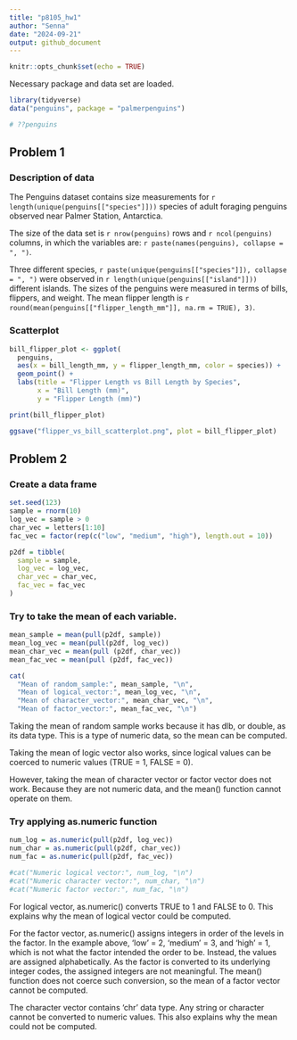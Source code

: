 ```yaml
---
title: "p8105_hw1"
author: "Senna"
date: "2024-09-21"
output: github_document
---
```

```r
knitr::opts_chunk$set(echo = TRUE)
```

Necessary package and data set are loaded. 
```r
library(tidyverse)
data("penguins", package = "palmerpenguins")
```

```r
# ??penguins
```
## Problem 1


### Description of data
The Penguins dataset contains size measurements for `r length(unique(penguins[["species"]]))` species of adult foraging penguins observed near Palmer Station, Antarctica. 

The size of the data set is `r nrow(penguins)` rows and `r ncol(penguins)` columns, in which the variables are: `r paste(names(penguins), collapse = ", ")`.

Three different species, `r paste(unique(penguins[["species"]]), collapse = ", ")` were observed in `r length(unique(penguins[["island"]]))` different islands. The sizes of the penguins were measured in terms of bills, flippers, and weight. The mean flipper length is `r round(mean(penguins[["flipper_length_mm"]], na.rm = TRUE), 3)`.  


### Scatterplot
```r
bill_flipper_plot <- ggplot(
  penguins, 
  aes(x = bill_length_mm, y = flipper_length_mm, color = species)) +
  geom_point() +
  labs(title = "Flipper Length vs Bill Length by Species",
       x = "Bill Length (mm)",
       y = "Flipper Length (mm)") 

print(bill_flipper_plot)

ggsave("flipper_vs_bill_scatterplot.png", plot = bill_flipper_plot)

```



## Problem 2  

### Create a data frame
```r
set.seed(123)
sample = rnorm(10)
log_vec = sample > 0 
char_vec = letters[1:10]
fac_vec = factor(rep(c("low", "medium", "high"), length.out = 10))

p2df = tibble(
  sample = sample,
  log_vec = log_vec,
  char_vec = char_vec,
  fac_vec = fac_vec
)
```

### Try to take the mean of each variable. 
```r
mean_sample = mean(pull(p2df, sample))
mean_log_vec = mean(pull(p2df, log_vec))
mean_char_vec = mean(pull (p2df, char_vec))
mean_fac_vec = mean(pull (p2df, fac_vec))
```
```r
cat(
  "Mean of random_sample:", mean_sample, "\n",
  "Mean of logical_vector:", mean_log_vec, "\n",
  "Mean of character_vector:", mean_char_vec, "\n",
  "Mean of factor_vector:", mean_fac_vec, "\n")

```

Taking the mean of random sample works because it has dlb, or double, as its data type. This is a type of numeric data, so the mean can be computed. 

Taking the mean of logic vector also works, since logical values can be coerced to numeric values (TRUE = 1, FALSE = 0).

However, taking the mean of character vector or factor vector does not work. Because they are not numeric data, and the mean() function cannot operate on them. 



### Try applying as.numeric function
```r
num_log = as.numeric(pull(p2df, log_vec))
num_char = as.numeric(pull(p2df, char_vec))
num_fac = as.numeric(pull(p2df, fac_vec))

```


```r
#cat("Numeric logical vector:", num_log, "\n")
#cat("Numeric character vector:", num_char, "\n")
#cat("Numeric factor vector:", num_fac, "\n")

```

For logical vector, as.numeric() converts TRUE to 1 and FALSE to 0. This explains why the mean of logical vector could be computed.  

For the factor vector, as.numeric() assigns integers in order of the levels in the factor. In the example above, 'low' = 2, 'medium' = 3, and 'high' = 1, which is not what the factor intended the order to be. Instead, the values are assigned alphabetically. As the factor is converted to its underlying integer codes, the assigned integers are not meaningful. The mean() function does not coerce such conversion, so the mean of a factor vector cannot be computed.  

The character vector contains 'chr' data type. Any string or character cannot be converted to numeric values. This also explains why the mean could not be computed. 




